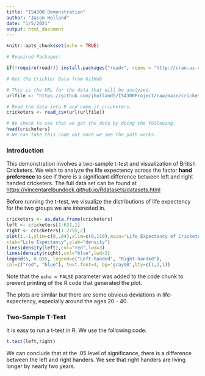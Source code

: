 ---
title: "IS4300 Demonstration"
author: "Jason Holland"
date: "1/5/2021"
output: html_document
---

```{r setup, include=FALSE}
knitr::opts_chunk$set(echo = TRUE)
```

```{r include=FALSE}
# Required Packages:

if(!require(readr)) install.packages("readr", repos = "http://cran.us.r-project.org") # Need this for the read_csv command

# Get the Crickter Data from GitHub

# This is the URL for the data that will be analyzed.
urlfile <- "https://github.com/jholland5/IS4300Project/raw/main/cricket.csv"

# Read the data into R and name it cricketers.
cricketers <- read_csv(url(urlfile))
```

```{r echo=TRUE}
# We check to see that we got the data by doing the following.
head(cricketers)
# We can take this code out once we see the path works.
```


### Introduction
This demonstration involves a two-sample t-test and visualization of British Cricketers.  We wish to analyze the life expectency across the factor **hand preference** to see if there is a significant difference between left and right handed cricketers.  The full data set can be found at 
<https://vincentarelbundock.github.io/Rdatasets/datasets.html>

Before running the t-test, we visualize the distributions of life expectency for the two groups we are interested in.

```{r echo=FALSE}
cricketers <- as.data.frame(cricketers)
left <- cricketers[1:632,1]
right <- cricketers[1:2755,2]
plot(1,-1,ylim=c(0,.04),xlim=c(0,110),main="Life Expectancy of Cricketers",
xlab="Life Expectancy",ylab="density")
lines(density(left),col="red",lwd=3)
lines(density(right),col="blue",lwd=3)
legend(5, 0.035, legend=c("Left-handed", "Right-handed"),
col=c("red", "blue"), text.font=4, bg='gray90',lty=c(1,1,1))
```

Note that the `echo = FALSE` parameter was added to the code chunk to prevent printing of the R code that generated the plot.

The plots are similar but there are some obvious deviations in life-expectency, especially around the ages 20 - 40.  

### Two-Sample T-Test

It is easy to run a t-test in R.  We use the following code.

```{r echo=TRUE}
t.test(left,right)
```
We can conclude that at the .05 level of significance, there is a difference between the left and right handers.  We see that right handers are living longer by nearly two years.  
